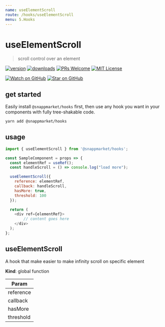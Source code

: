 ```yaml
---
name: useElementScroll
route: /hooks/useElementScroll
menu: 5.Hooks
---
```


# useElementScroll
> scroll control over an element

[![version](https://img.shields.io/npm/v/@snappmarket/hooks.svg?style=flat-square)](https://www.npmjs.com/package/@snappmarket/hooks)
[![downloads](https://img.shields.io/npm/dm/@snappmarket/hooks.svg?style=flat-square)](http://www.npmtrends.com/@snappmarket/hooks)
[![PRs Welcome](https://img.shields.io/badge/PRs-welcome-brightgreen.svg?style=flat-square)](http://makeapullrequest.com)
[![MIT License](https://img.shields.io/npm/l/@snappmarket/hooks.svg?style=flat-square)](https://github.com/snappmarket/frontend-toolbox/blob/develop/packages/ui/index.mdx)

[![Watch on GitHub](https://img.shields.io/github/watchers/snappmarket/frontend-toolbox.svg?style=social)](https://github.com/snappmarket/frontend-toolbox/watchers)
[![Star on GitHub](https://img.shields.io/github/stars/snappmarket/frontend-toolbox.svg?style=social)](https://github.com/snappmarket/frontend-toolbox/stargazers)


## get started
Easily install `@snappmarket/hooks` first, then use any hook you want in your components with fully
tree-shakable code.

```bash
yarn add @snappmarket/hooks
```

## usage
```javascript
import { useElementScroll } from '@snappmarket/hooks';

const SampleComponent = props => {
  const elementRef = useRef();
  const handleScroll = () => console.log("load more");

  useElementScroll({
    reference: elementRef,
    callback: handleScroll,
    hasMore: true,
    threshold: 100
  });

  return (
    <div ref={elementRef}>
        // content goes here
    </div>
  );
};
```

<!-- doc -->
<a name="useElementScroll"></a>

## useElementScroll
A hook that make easier to make infinity scroll on specific element

**Kind**: global function  

| Param |
| --- |
| reference | 
| callback | 
| hasMore | 
| threshold | 

